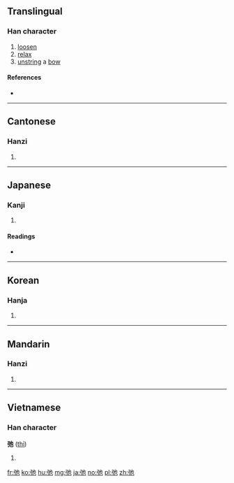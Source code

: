 ==Translingual==

===Han character===
{{Han char|rn=57|rad=弓|as=03|sn=6|four=14212|canj=NPD|ids=⿰弓也}}

# [[loosen]]
# [[relax]]
# [[unstring]] a [[bow]]

====References====
* {{Han ref|kx=0357.060|dkj=09724|dj=0673.140|hdz=20991.130|uh=5F1B|ud=24347|bh=A6A2|bd=42658}}

----

==Cantonese==

===Hanzi===
{{yue-hanzi|jyut=[[ci2]], [[ci4]]|y=chi2, chi4}}

# {{defn|lang=yue|sort=弓03}}

----

==Japanese==

===Kanji===
{{ja-kanji|grade=|rs=弓03}}

# {{defn|lang=ja|sort=弓03}}

====Readings====
* {{ja-readings|goon=[[し]] (shi)|kanon=[[し]] (shi)|kanyoon=[[ち]] (chi)|kun=[[ゆるむ]] (yurumu)}}

----

==Korean==

===Hanja===
{{ko-hanja|hangeul=[[이]], [[치]]|eumhun=|rv=i, chi|mr=i, ch'i|y=i, chi}}

# {{defn|lang=ko|sort=弓03}}

----

==Mandarin==

===Hanzi===
{{cmn-hanzi|pin=[[chí]] ([[chi2]])|wg=ch'ih<sup>2</sup>}}

# {{defn|lang=cmn|sort=弓03}}

----

==Vietnamese==

===Han character===
'''弛''' ([[thỉ]])

# {{defn|lang=vi}}

[[fr:弛]]
[[ko:弛]]
[[hu:弛]]
[[mg:弛]]
[[ja:弛]]
[[no:弛]]
[[pl:弛]]
[[zh:弛]]